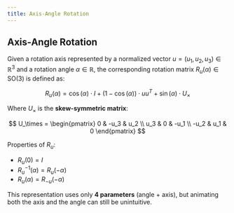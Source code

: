 ```yaml
---
title: Axis-Angle Rotation
---
```


## Axis-Angle Rotation

Given a rotation axis represented by a normalized vector $u = (u_1, u_2, u_3) \in \mathbb{R}^3$ and a rotation angle $\alpha \in \mathbb{R}$, the corresponding rotation matrix $R_u(\alpha) \in \mathrm{SO}(3)$ is defined as:

$$
R_u(\alpha) = \cos(\alpha) \cdot I + (1 - \cos(\alpha)) \cdot uu^T + \sin(\alpha) \cdot U_\times
$$

Where $U_\times$ is the **skew-symmetric matrix**:

$$
U_\times = 
\begin{pmatrix}
0 & -u_3 & u_2 \\
u_3 & 0 & -u_1 \\
-u_2 & u_1 & 0
\end{pmatrix}
$$

Properties of $R_u$:

* $R_u(0) = I$
* $R_u^{-1}(\alpha) = R_u(-\alpha)$
* $R_u(\alpha) = R_{-u}(-\alpha)$

This representation uses only **4 parameters** (angle + axis), but animating both the axis and the angle can still be unintuitive.
